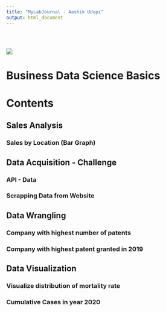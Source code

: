 ```yaml
---
title: "MyLabJournal - Aashik Udupi"
output: html_document
---
```


<div style="padding-top: 30px;"></div>

![](images/logo.png)

# **Business Data Science Basics**

# Contents

## Sales Analysis
### Sales by Location (Bar Graph)

## Data Acquisition - Challenge
### API - Data 
### Scrapping Data from Website

## Data Wrangling
### Company with highest number of patents
### Company with highest patent granted in 2019

## Data Visualization
### Visualize distribution of mortality rate
### Cumulative Cases in year 2020
